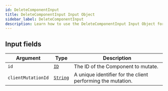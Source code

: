 ```yaml
---
id: DeleteComponentInput
title: DeleteComponentInput Input Object
sidebar_label: DeleteComponentInput
description: Learn how to use the DeleteComponentInput Input Object for 's API.
---
```


## Input fields

| Argument           | Type                                     | Description                                                 |
| ------------------ | ---------------------------------------- | ----------------------------------------------------------- |
| `id`               | [`ID`](api/schema/scalar/ID.mdx)         | The ID of the Component to mutate.                          |
| `clientMutationId` | [`String`](api/schema/scalar/String.mdx) | A unique identifier for the client performing the mutation. |
